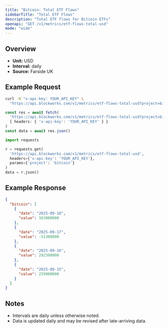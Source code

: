 ```yaml
---
title: "Bitcoin: Total ETF Flows"
sidebarTitle: "Total ETF Flows"
description: "Total ETF flows for Bitcoin ETFs"
openapi: "GET /v1/metrics/etf-flows-total-usd"
mode: "wide"
---
```


## Overview

- **Unit:** USD
- **Interval:** daily
- **Source:** Farside UK

## Example Request

<CodeGroup>

```bash cURL
curl -H "x-api-key: YOUR_API_KEY" \
  "https://api.blockworks.com/v1/metrics/etf-flows-total-usd?project=bitcoin"
```

```typescript TypeScript
const res = await fetch(
  'https://api.blockworks.com/v1/metrics/etf-flows-total-usd?project=bitcoin',
  { headers: { 'x-api-key': 'YOUR_API_KEY' } }
)
const data = await res.json()
```

```python Python
import requests

r = requests.get(
  'https://api.blockworks.com/v1/metrics/etf-flows-total-usd',
  headers={'x-api-key': 'YOUR_API_KEY'},
  params={'project': 'bitcoin'}
)
data = r.json()
```

</CodeGroup>

## Example Response

```json
{
  "bitcoin": [
    {
      "date": "2025-09-18",
      "value": 163000000
    },
    {
      "date": "2025-09-17",
      "value": -51300000
    },
    {
      "date": "2025-09-16",
      "value": 292300000
    },
    {
      "date": "2025-09-15",
      "value": 259900000
    }
  ]
}
```

## Notes
- Intervals are daily unless otherwise noted.
- Data is updated daily and may be revised after late-arriving data.